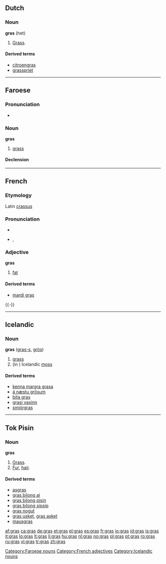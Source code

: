 {{also|Gras|GRAS|grás|gräs}}

==Dutch==

===Noun===
'''gras''' {{n}} (het)

# [[grass|Grass]].

====Derived terms====
* [[citroengras]] {{n}}
* [[grasspriet]] {{m}}

----

==Faroese==

===Pronunciation===
* {{IPA|lang=fo|[gras]}}

===Noun===
'''gras''' {{n}}

# [[grass]]

====Declension====
{{fo-decl-noun-n12|gr}}

[[Category:Faroese nouns]]

----

==French==

===Etymology===
Latin [[crassus]]

===Pronunciation===
* {{audio|Fr-gras.ogg|audio}}
* {{IPA|/ɡʁa/|lang=fr}}, {{SAMPA|/gRa/}}

===Adjective===
{{fr-infl-adj|sm=gras|sf=grasse|pm=gras|pf=grasses|smp=ɡʁa|sfp=ɡʁas|pmp=ɡʁa|pfp=ɡʁas}}
'''gras'''

# [[fat]]

====Derived terms====
* [[mardi gras]]

{{-}}

[[Category:French adjectives]]

----

==Icelandic==

===Noun===
'''gras''' {{n}} ([[grass|gras-s]], [[grös]])

# [[grass]]
# (in {{plural}}) Icelandic [[moss]]

====Derived terms====
* [[kenna margra grasa]]
* [[á næstu grösum]]
* [[bíta gras]]
* [[grasi vaxinn]]
* [[smjörgras]]

[[Category:Icelandic nouns]]

----

==Tok Pisin==

===Noun===
'''gras'''

# [[Grass]].
# [[Fur]], [[hair]].

====Derived terms====
* [[asgras]]
* [[gras bilong ai]]
* [[gras bilong pisin]]
* [[gras bilong sipsip]]
* [[gras nogut]]
* [[gras usket]], [[gras asket]]
* [[mausgras]]

[[af:gras]]
[[ca:gras]]
[[de:gras]]
[[et:gras]]
[[el:gras]]
[[es:gras]]
[[fr:gras]]
[[io:gras]]
[[id:gras]]
[[is:gras]]
[[it:gras]]
[[lo:gras]]
[[lt:gras]]
[[li:gras]]
[[hu:gras]]
[[nl:gras]]
[[no:gras]]
[[pl:gras]]
[[pt:gras]]
[[ro:gras]]
[[ru:gras]]
[[vi:gras]]
[[tr:gras]]
[[zh:gras]]